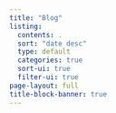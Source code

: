 ```yaml
---
title: "Blog"
listing:
  contents: .
  sort: "date desc"
  type: default
  categories: true
  sort-ui: true
  filter-ui: true
page-layout: full
title-block-banner: true
---
```

